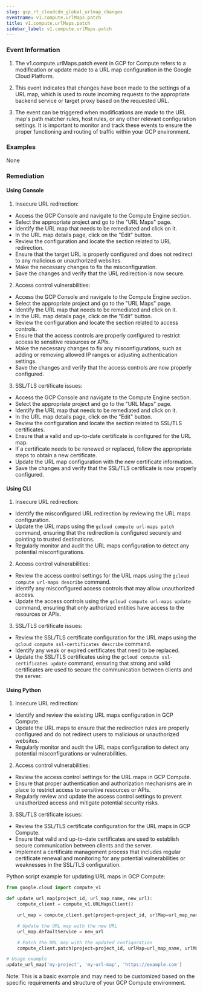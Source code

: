 ```yaml
--- 
slug: gcp_rt_cloudcdn_global_urlmap_changes
eventname: v1.compute.urlMaps.patch
title: v1.compute.urlMaps.patch
sidebar_label: v1.compute.urlMaps.patch
---
```

                       


### Event Information

1. The v1.compute.urlMaps.patch event in GCP for Compute refers to a modification or update made to a URL map configuration in the Google Cloud Platform.

2. This event indicates that changes have been made to the settings of a URL map, which is used to route incoming requests to the appropriate backend service or target proxy based on the requested URL.

3. The event can be triggered when modifications are made to the URL map's path matcher rules, host rules, or any other relevant configuration settings. It is important to monitor and track these events to ensure the proper functioning and routing of traffic within your GCP environment.


### Examples

None

### Remediation

#### Using Console

1. Insecure URL redirection:
- Access the GCP Console and navigate to the Compute Engine section.
- Select the appropriate project and go to the "URL Maps" page.
- Identify the URL map that needs to be remediated and click on it.
- In the URL map details page, click on the "Edit" button.
- Review the configuration and locate the section related to URL redirection.
- Ensure that the target URL is properly configured and does not redirect to any malicious or unauthorized websites.
- Make the necessary changes to fix the misconfiguration.
- Save the changes and verify that the URL redirection is now secure.

2. Access control vulnerabilities:
- Access the GCP Console and navigate to the Compute Engine section.
- Select the appropriate project and go to the "URL Maps" page.
- Identify the URL map that needs to be remediated and click on it.
- In the URL map details page, click on the "Edit" button.
- Review the configuration and locate the section related to access controls.
- Ensure that the access controls are properly configured to restrict access to sensitive resources or APIs.
- Make the necessary changes to fix any misconfigurations, such as adding or removing allowed IP ranges or adjusting authentication settings.
- Save the changes and verify that the access controls are now properly configured.

3. SSL/TLS certificate issues:
- Access the GCP Console and navigate to the Compute Engine section.
- Select the appropriate project and go to the "URL Maps" page.
- Identify the URL map that needs to be remediated and click on it.
- In the URL map details page, click on the "Edit" button.
- Review the configuration and locate the section related to SSL/TLS certificates.
- Ensure that a valid and up-to-date certificate is configured for the URL map.
- If a certificate needs to be renewed or replaced, follow the appropriate steps to obtain a new certificate.
- Update the URL map configuration with the new certificate information.
- Save the changes and verify that the SSL/TLS certificate is now properly configured.

#### Using CLI

1. Insecure URL redirection:
- Identify the misconfigured URL redirection by reviewing the URL maps configuration.
- Update the URL maps using the `gcloud compute url-maps patch` command, ensuring that the redirection is configured securely and pointing to trusted destinations.
- Regularly monitor and audit the URL maps configuration to detect any potential misconfigurations.

2. Access control vulnerabilities:
- Review the access control settings for the URL maps using the `gcloud compute url-maps describe` command.
- Identify any misconfigured access controls that may allow unauthorized access.
- Update the access controls using the `gcloud compute url-maps update` command, ensuring that only authorized entities have access to the resources or APIs.

3. SSL/TLS certificate issues:
- Review the SSL/TLS certificate configuration for the URL maps using the `gcloud compute ssl-certificates describe` command.
- Identify any weak or expired certificates that need to be replaced.
- Update the SSL/TLS certificates using the `gcloud compute ssl-certificates update` command, ensuring that strong and valid certificates are used to secure the communication between clients and the server.

#### Using Python

1. Insecure URL redirection:
- Identify and review the existing URL maps configuration in GCP Compute.
- Update the URL maps to ensure that the redirection rules are properly configured and do not redirect users to malicious or unauthorized websites.
- Regularly monitor and audit the URL maps configuration to detect any potential misconfigurations or vulnerabilities.

2. Access control vulnerabilities:
- Review the access control settings for the URL maps in GCP Compute.
- Ensure that proper authentication and authorization mechanisms are in place to restrict access to sensitive resources or APIs.
- Regularly review and update the access control settings to prevent unauthorized access and mitigate potential security risks.

3. SSL/TLS certificate issues:
- Review the SSL/TLS certificate configuration for the URL maps in GCP Compute.
- Ensure that valid and up-to-date certificates are used to establish secure communication between clients and the server.
- Implement a certificate management process that includes regular certificate renewal and monitoring for any potential vulnerabilities or weaknesses in the SSL/TLS configuration.

Python script example for updating URL maps in GCP Compute:
```python
from google.cloud import compute_v1

def update_url_map(project_id, url_map_name, new_url):
    compute_client = compute_v1.URLMapsClient()

    url_map = compute_client.get(project=project_id, urlMap=url_map_name)

    # Update the URL map with the new URL
    url_map.defaultService = new_url

    # Patch the URL map with the updated configuration
    compute_client.patch(project=project_id, urlMap=url_map_name, urlMap=url_map)

# Usage example
update_url_map('my-project', 'my-url-map', 'https://example.com')
```
Note: This is a basic example and may need to be customized based on the specific requirements and structure of your GCP Compute environment.

 